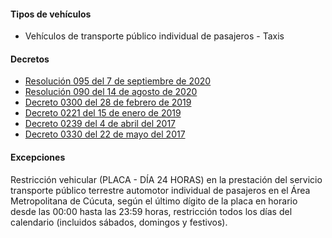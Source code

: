 #### Tipos de vehículos

- Vehículos de transporte público individual de pasajeros - Taxis

#### Decretos

- [Resolución 095 del 7 de septiembre de 2020](https://amc.gov.co/amc/?mdocs-file=4425)
- [Resolución 090 del 14 de agosto de 2020](https://amc.gov.co/amc/?mdocs-file=3719)
- [Decreto 0300 del 28 de febrero de 2019](/cucuta/decreto-0300-del-28-de-febrero-de-2019.pdf)
- [Decreto 0221 del 15 de enero de 2019](/cucuta/decreto-0221-del-15-de-enero-de-2019.pdf)
- [Decreto 0239 del 4 de abril del 2017](http://www.areacucuta.com/wp-content/uploads/2017/04/Decreto-Pico-y-Placa-Placa-y-D%C3%ADa.pdf)
- [Decreto 0330 del 22 de mayo del 2017](http://cucutaonline.com/wp-content/uploads/2017/05/Decreto-0330-pico-placa-modificado.pdf)

#### Excepciones

Restricción vehicular (PLACA - DÍA 24 HORAS) en la prestación del servicio transporte público terrestre automotor individual de pasajeros en el Área Metropolitana de Cúcuta, según el último dígito de la placa en horario desde las 00:00 hasta las 23:59 horas, restricción todos los días del calendario (incluidos sábados, domingos y festivos).
